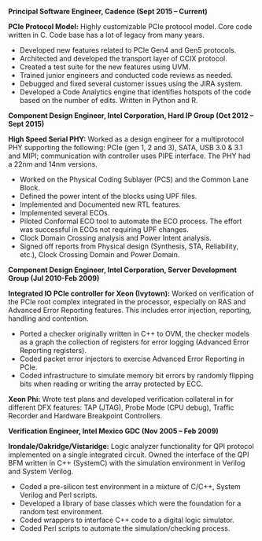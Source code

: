 **Principal Software Engineer, Cadence (Sept 2015 – Current)**

**PCIe Protocol Model:** Highly customizable PCIe protocol model. Core code written in C. Code base has a lot of legacy from many years.

  * Developed new features related to PCIe Gen4 and Gen5 protocols.
  * Architected and developed the transport layer of CCIX protocol.
  * Created a test suite for the new features using UVM.
  * Trained junior engineers and conducted code reviews as needed.
  * Debugged and fixed several customer issues using the JIRA system.
  * Developed a Code Analytics engine that identifies hotspots of the code based on the number of edits. Written in Python and R.

**Component Design Engineer, Intel Corporation, Hard IP Group (Oct 2012 – Sept 2015)**

**High Speed Serial PHY:** Worked as a design engineer for a multiprotocol PHY supporting the following: PCIe (gen 1, 2 and 3), SATA, USB 3.0 & 3.1 and MIPI; communication with controller uses PIPE interface. The PHY had a 22nm and 14nm versions. 

  * Worked on the Physical Coding Sublayer (PCS) and the Common Lane Block.
  * Defined the power intent of the blocks using UPF files.
  * Implemented and Documented new RTL features.
  * Implemented several ECOs.
  * Piloted Conformal ECO tool to automate the ECO process. The effort was successful in ECOs not requiring UPF changes.
  * Clock Domain Crossing analysis and Power Intent analysis.
  * Signed off reports from Physical design (Synthesis, STA, Reliability, etc.), Clock Crossing Domain and Power Domain.

**Component Design Engineer, Intel Corporation, Server Development Group (Jul 2010-Feb 2009)**

**Integrated IO PCIe controller for Xeon (Ivytown):** Worked on verification of the PCIe root complex integrated in the processor, especially on RAS and Advanced Error Reporting features. This includes error injection, reporting, handling and contention.

  * Ported a checker originally written in C++ to OVM, the checker models as a graph the collection of registers for error logging (Advanced Error Reporting registers).
  * Coded packet error injectors to exercise Advanced Error Reporting in PCIe.
  * Coded infrastructure to simulate memory bit errors by randomly flipping bits when reading or writing the array protected by ECC.

**Xeon Phi:** Wrote test plans and developed verification collateral in for different DFX features: TAP (JTAG), Probe Mode (CPU debug), Traffic Recorder and Hardware Breakpoint Controllers.

**Verification Engineer, Intel Mexico GDC (Nov 2005 – Feb 2009)**

**Irondale/Oakridge/Vistaridge:** Logic analyzer functionality for QPI protocol implemented on a single integrated circuit. Owned the interface of the QPI BFM written in C++ (SystemC) with the simulation environment in Verilog and System Verilog.

  * Coded a pre-silicon test environment in a mixture of C/C++, System Verilog and Perl scripts.
  * Developed a library of base classes which were the foundation for a random test environment.
  * Coded wrappers to interface C++ code to a digital logic simulator.
  * Coded Perl scripts to automate the simulation/checking process.
